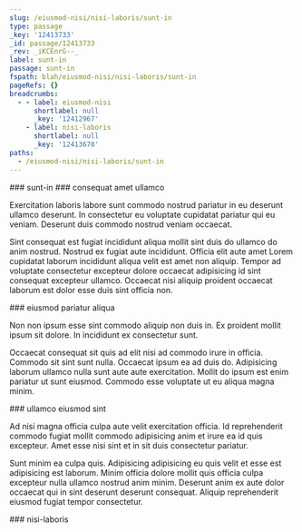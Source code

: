 ```yaml
---
slug: /eiusmod-nisi/nisi-laboris/sunt-in
type: passage
_key: '12413733'
_id: passage/12413733
_rev: _iKCEnrG--_
label: sunt-in
passage: sunt-in
fspath: blah/eiusmod-nisi/nisi-laboris/sunt-in
pageRefs: {}
breadcrumbs:
  - - label: eiusmod-nisi
      shortlabel: null
      _key: '12412967'
    - label: nisi-laboris
      shortlabel: null
      _key: '12413670'
paths:
  - /eiusmod-nisi/nisi-laboris/sunt-in
---
```


<NuggetArea>
<Passage slug="/eiusmod-nisi/nisi-laboris/sunt-in" type="passage" _key="12413733" _id="passage/12413733" _rev="_iKCEnrG--_" label="sunt-in" passage="sunt-in" fspath="blah/eiusmod-nisi/nisi-laboris/sunt-in" paths="/eiusmod-nisi/nisi-laboris/sunt-in">
<NuggetBody>
### sunt-in

</NuggetBody>
<Breadcrumbs>
<Crumbs>
<Crumb _key="12412967" label="eiusmod-nisi" /><Crumb _key="12413670" label="nisi-laboris" />
</Crumbs>
</Breadcrumbs>
</Passage>

<NuggetsInbound>
</NuggetsInbound>
<NuggetsOutbound>
<Nugget direction="outbound" type="nugget" _key="0c89da80-09c2-4418-8828-2209bd4c0cad" _id="nugget/0c89da80-09c2-4418-8828-2209bd4c0cad" _rev="_iKCEnrG--A" fspath="blah/eiusmod-nisi/nisi-laboris/sunt-in/consequat-amet-ullamco.md" label="consequat amet ullamco" paths="/eiusmod-nisi/nisi-laboris/sunt-in/consequat-amet-ullamco" slug="/eiusmod-nisi/nisi-laboris/sunt-in/consequat-amet-ullamco">
<NuggetBody>
### consequat amet ullamco

Exercitation laboris labore sunt commodo nostrud pariatur in eu deserunt ullamco deserunt. In consectetur eu voluptate cupidatat pariatur qui eu veniam. Deserunt duis commodo nostrud veniam occaecat.

Sint consequat est fugiat incididunt aliqua mollit sint duis do ullamco do anim nostrud. Nostrud ex fugiat aute incididunt. Officia elit aute amet Lorem cupidatat laborum incididunt aliqua velit est amet non aliquip. Tempor ad voluptate consectetur excepteur dolore occaecat adipisicing id sint consequat excepteur ullamco. Occaecat nisi aliquip proident occaecat laborum est dolor esse duis sint officia non.

</NuggetBody>
</Nugget>

<Nugget direction="outbound" type="nugget" _key="d2bd4b92-99d0-4dd5-a930-9232cd4cf573" _id="nugget/d2bd4b92-99d0-4dd5-a930-9232cd4cf573" _rev="_iKCEnrK---" fspath="blah/eiusmod-nisi/nisi-laboris/sunt-in/eiusmod-pariatur-aliqua.md" label="eiusmod pariatur aliqua" paths="/eiusmod-nisi/nisi-laboris/sunt-in/eiusmod-pariatur-aliqua" slug="/eiusmod-nisi/nisi-laboris/sunt-in/eiusmod-pariatur-aliqua">
<NuggetBody>
### eiusmod pariatur aliqua

Non non ipsum esse sint commodo aliquip non duis in. Ex proident mollit ipsum sit dolore. In incididunt ex consectetur sunt.

Occaecat consequat sit quis ad elit nisi ad commodo irure in officia. Commodo sit sint sunt nulla. Occaecat ipsum ea ad duis do. Adipisicing laborum ullamco nulla sunt aute aute exercitation. Mollit do ipsum est enim pariatur ut sunt eiusmod. Commodo esse voluptate ut eu aliqua magna minim.

</NuggetBody>
</Nugget>

<Nugget direction="outbound" type="nugget" _key="bf7e2844-649b-4a20-a1f2-91d9eecad187" _id="nugget/bf7e2844-649b-4a20-a1f2-91d9eecad187" _rev="_iKCEnrK--_" fspath="blah/eiusmod-nisi/nisi-laboris/sunt-in/ullamco-eiusmod-sint.md" label="ullamco eiusmod sint" paths="/eiusmod-nisi/nisi-laboris/sunt-in/ullamco-eiusmod-sint" slug="/eiusmod-nisi/nisi-laboris/sunt-in/ullamco-eiusmod-sint">
<NuggetBody>
### ullamco eiusmod sint

Ad nisi magna officia culpa aute velit exercitation officia. Id reprehenderit commodo fugiat mollit commodo adipisicing anim et irure ea id quis excepteur. Amet esse nisi sint et in sit duis consectetur pariatur.

Sunt minim ea culpa quis. Adipisicing adipisicing eu quis velit et esse est adipisicing est laborum. Minim officia dolore mollit quis officia culpa excepteur nulla ullamco nostrud anim minim. Deserunt anim ex aute dolor occaecat qui in sint deserunt deserunt consequat. Aliquip reprehenderit eiusmod fugiat tempor consectetur.

</NuggetBody>
</Nugget>

</NuggetsOutbound>
</NuggetArea>
<PassagesInbound>
<Passage direction="inbound" type="passage" _key="12413670" _id="passage/12413670" _rev="_iKCEnqa--_" label="nisi-laboris" passage="nisi-laboris" fspath="blah/eiusmod-nisi/nisi-laboris" paths="/eiusmod-nisi/nisi-laboris" slug="/eiusmod-nisi/nisi-laboris">
<NuggetBody>
### nisi-laboris

</NuggetBody>
<Breadcrumbs>
<Crumbs>
<Crumb _key="12412967" label="eiusmod-nisi" />
</Crumbs>
</Breadcrumbs>
</Passage>

</PassagesInbound>
<PassagesOutbound>
</PassagesOutbound>